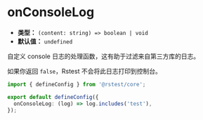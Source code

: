 # onConsoleLog

- **类型：** `(content: string) => boolean | void`
- **默认值：** `undefined`

自定义 console 日志的处理函数，这有助于过滤来自第三方库的日志。

如果你返回 `false`，Rstest 不会将此日志打印到控制台。

```ts title="rstest.config.ts"
import { defineConfig } from '@rstest/core';

export default defineConfig({
  onConsoleLog: (log) => log.includes('test'),
});
```
